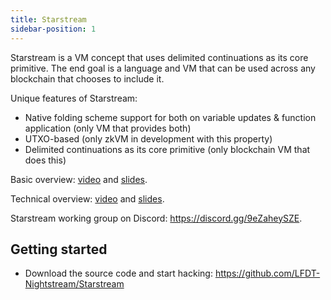```yaml
---
title: Starstream
sidebar-position: 1
---
```


<!-- Keep this section in sync with `../../README.md`. -->

Starstream is a VM concept that uses delimited continuations as its core primitive.
The end goal is a language and VM that can be used across any blockchain that chooses to include it.

Unique features of Starstream:

- Native folding scheme support for both on variable updates & function application (only VM that provides both)
- UTXO-based (only zkVM in development with this property)
- Delimited continuations as its core primitive (only blockchain VM that does this)

Basic overview: [video](https://www.youtube.com/watch?v=zzk-hVfNW1A) and [slides](https://docs.google.com/presentation/d/1_o9lHQJqFQtUOJovLLBF7E--C73ikaRDpPurZPt1-q8/edit).

Technical overview: [video](https://www.youtube.com/watch?v=qjoSF7EV0BQ) and [slides](https://docs.google.com/presentation/d/127mS6K3XBkWJOmctxfDi2HrSQl3Zbr3JBBwWay9xHGo/edit).

Starstream working group on Discord: https://discord.gg/9eZaheySZE.

## Getting started

<!-- TODO: Link to the web sandbox, CLI releases, published VSC and Zed extensions. -->

- Download the source code and start hacking: https://github.com/LFDT-Nightstream/Starstream
